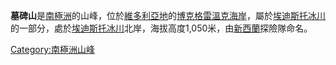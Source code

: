 {{coord|72|27|S|169|42|E|display=title}}

'''墓碑山'''是[[南極洲|南極洲]]的山峰，位於[[維多利亞地|維多利亞地]]的[[博克格雷溫克海岸|博克格雷溫克海岸]]，屬於[[埃迪斯托冰川|埃迪斯托冰川]]的一部分，處於[[埃迪斯托冰川|埃迪斯托冰川]]北岸，海拔高度1,050米，由[[新西蘭|新西蘭]]探險隊命名。

{{DEFAULTSORT:Tombstone Hill}}
[[Category:南極洲山峰|Category:南極洲山峰]]


{{BorchgrevinkCoast-geo-stub}}
